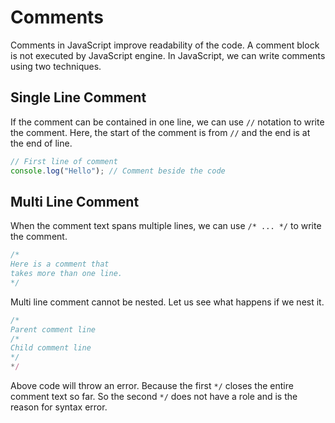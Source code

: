 
<Layout>
<SEO title="Comments in JavaScript" />
<JSLayout>

# Comments

Comments in JavaScript improve readability of the code. A comment block is not executed by JavaScript engine. In JavaScript, we can write comments using two techniques.

## Single Line Comment

If the comment can be contained in one line, we can use `//` notation to write the comment. Here, the start of the comment is from `//` and the end is at the end of line.

```javascript
// First line of comment
console.log("Hello"); // Comment beside the code
```

## Multi Line Comment

When the comment text spans multiple lines, we can use `/* ... */` to write the comment.

```javascript
/*
Here is a comment that
takes more than one line.
*/
```

Multi line comment cannot be nested. Let us see what happens if we nest it.

```javascript
/*
Parent comment line
/*
Child comment line
*/
*/
```

Above code will throw an error. Because the first `*/` closes the entire comment text so far. So the second `*/` does not have a role and is the reason for syntax error.

</JSLayout>
</Layout>
